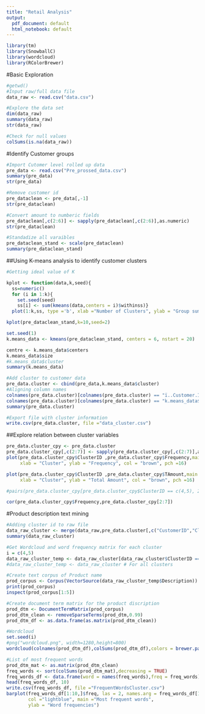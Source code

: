 ---
title: "Retail Analysis"
output:
  pdf_document: default
  html_notebook: default
---
```{r, include=FALSE}
library(tm)
library(SnowballC)
library(wordcloud)
library(RColorBrewer)
```
#Basic Exploration
```{r}
#getwd()
#Input raw/full data file
data_raw <- read.csv("data.csv")

#Explore the data set
dim(data_raw)
summary(data_raw)
str(data_raw)

#Check for null values
colSums(is.na(data_raw))

```


#Identify Customer groups
```{r}
#Import Cutomer level rolled up data
pre_data <- read.csv("Pre_prossed_data.csv")
summary(pre_data)
str(pre_data)

#Remove customer id
pre_dataclean <- pre_data[,-1]
str(pre_dataclean)

#Convert amount to numberic fields
pre_dataclean[,c(2:6)] <- sapply(pre_dataclean[,c(2:6)],as.numeric)
str(pre_dataclean)

#Standadize all varaibles
pre_dataclean_stand <- scale(pre_dataclean)
summary(pre_dataclean_stand)
```

##Using K-means analysis to identify customer clusters
```{r}
#Getting ideal value of K

kplot <- function(data,k,seed){
  ss=numeric()
  for (i in 1:k){
    set.seed(seed)
    ss[i] <- sum(kmeans(data,centers = i)$withinss)}
  plot(1:k,ss, type ='b', xlab ="Number of Clusters", ylab = "Group sum of squares")}

kplot(pre_dataclean_stand,k=10,seed=2)
```
```{r}
set.seed(1)
k.means_data <- kmeans(pre_dataclean_stand, centers = 6, nstart = 20)

centre <- k.means_data$centers
k.means_data$size
#k.means_data$cluster
summary(k.means_data)
```

```{r}
#Add cluster to customer data
pre_data.cluster <- cbind(pre_data,k.means_data$cluster) 
#Aligning column names
colnames(pre_data.cluster)[colnames(pre_data.cluster) == "ï..Customer.ID"] <- "CustomerID"
colnames(pre_data.cluster)[colnames(pre_data.cluster) == "k.means_data$cluster"] <- "ClusterID"
summary(pre_data.cluster)

#Export file with cluster information
write.csv(pre_data.cluster, file ="data_cluster.csv")

```
##Explore relation between cluster variables
```{r}

pre_data.cluster_cpy <- pre_data.cluster
pre_data.cluster_cpy[,c(2:7)] <- sapply(pre_data.cluster_cpy[,c(2:7)],as.numeric)
plot(pre_data.cluster_cpy$ClusterID ,pre_data.cluster_cpy$Frequency,main = "Cluster vs Frequency",
     xlab = "Cluster", ylab = "Frequency", col = "brown", pch =16)

plot(pre_data.cluster_cpy$ClusterID ,pre_data.cluster_cpy$TAmount,main = "Cluster vs Total Amount",
     xlab = "Cluster", ylab = "Total Amount", col = "brown", pch =16)

#pairs(pre_data.cluster_cpy[pre_data.cluster_cpy$ClusterID == c(4,5), 2:7], main = "Regression", col = #"green")

cor(pre_data.cluster_cpy$Frequency,pre_data.cluster_cpy[2:7])

```



#Product description text mining
```{r}

#Adding cluster id to raw file
data_raw_cluster <- merge(data_raw,pre_data.cluster[,c("CustomerID","ClusterID")], by="CustomerID" )
summary(data_raw_cluster)

#Get Wordcloud and word frequency matrix for each cluster
i = c(4,5)
data_raw_cluster_temp <- data_raw_cluster[data_raw_cluster$ClusterID == i,]
#data_raw_cluster_temp <- data_raw_cluster # For all clusters

#Create text corpus of Product name
prod_corpus <- Corpus(VectorSource(data_raw_cluster_temp$Description))
print(prod_corpus)
inspect(prod_corpus[1:5])

#Create document term matrix for the product discription
prod_dtm <- DocumentTermMatrix(prod_corpus)
prod_dtm_clean <- removeSparseTerms(prod_dtm,0.99)
prod_dtm_df <- as.data.frame(as.matrix(prod_dtm_clean))

#Wordcloud
set.seed(i)
#png("wordcloud.png", width=1280,height=800)
wordcloud(colnames(prod_dtm_df),colSums(prod_dtm_df),colors = brewer.pal(6, 'Dark2'),min.freq = 500)

#List of most frequent words
prod_dtm_mat <- as.matrix(prod_dtm_clean)
freq_words <- sort(colSums(prod_dtm_mat),decreasing = TRUE)
freq_words_df <- data.frame(word = names(freq_words),freq = freq_words)
head(freq_words_df, 10)
write.csv(freq_words_df, file ="FrequentWordsCluster.csv")
barplot(freq_words_df[1:10,]$freq, las = 2, names.arg = freq_words_df[1:10,]$word,
        col ="lightblue", main ="Most frequent words",
        ylab = "Word frequencies")

```

